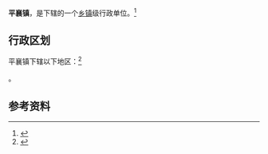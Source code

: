 {{中国乡级行政区|62/11/21/100/000}}

'''平襄镇'''，是{{PRC admin/fullname|62/11/21/100/000|3}}下辖的一个[[乡镇|乡镇]]级行政单位。<ref>{{PRC admin/ref sgc|{{PRC admin/parent|62/11/21/100/000}}}}</ref>

== 行政区划 ==

平襄镇下辖以下地区：<ref>{{PRC admin/ref sgc|62/11/21/100/000}}</ref>

{{PRC admin/children|62/11/21/100/000}}。

== 参考资料 ==

{{reflist}}

{{行政区划小作品}}
{{PRC admin/navcat|62/11/21/100/000}}